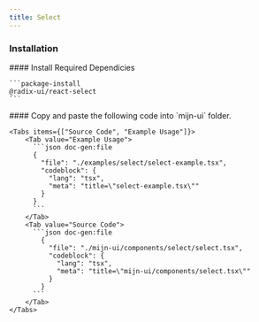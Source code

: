 ```yaml
---
title: Select
---
```



<ComponentPreview>
  <SelectExample />
</ComponentPreview>

### Installation

<Steps>
  <Step>
    #### Install Required Dependicies

    ```package-install
    @radix-ui/react-select
    ```
  </Step>

<Step>
    #### Copy and paste the following code into  `mijn-ui` folder.

    <Tabs items={["Source Code", "Example Usage"]}>
        <Tab value="Example Usage">
          ```json doc-gen:file
          {
            "file": "./examples/select/select-example.tsx",
            "codeblock": {
              "lang": "tsx",
              "meta": "title=\"select-example.tsx\""
            }
          }
          ```
        </Tab>
        <Tab value="Source Code">
          ```json doc-gen:file
            {
              "file": "./mijn-ui/components/select/select.tsx",
              "codeblock": {
                "lang": "tsx",
                "meta": "title=\"mijn-ui/components/select.tsx\""
              }
            }
          ```
        </Tab>
    </Tabs>
  </Step>

</Steps>